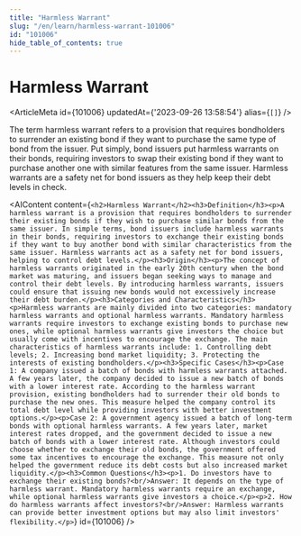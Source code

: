```yaml
---
title: "Harmless Warrant"
slug: "/en/learn/harmless-warrant-101006"
id: "101006"
hide_table_of_contents: true
---
```



# Harmless Warrant

<ArticleMeta id={101006} updatedAt={'2023-09-26 13:58:54'} alias={`[]`} />
<div className='border-solid border-b border-t-0 my-4 border-[var(--ifm-color-gray-300)]' />

The term harmless warrant refers to a provision that requires bondholders to surrender an existing bond if they want to purchase the same type of bond from the issuer. Put simply, bond issuers put harmless warrants on their bonds, requiring investors to swap their existing bond if they want to purchase another one with similar features from the same issuer. Harmless warrants are a safety net for bond issuers as they help keep their debt levels in check.

<AIContent content={`<h2>Harmless Warrant</h2><h3>Definition</h3><p>A harmless warrant is a provision that requires bondholders to surrender their existing bonds if they wish to purchase similar bonds from the same issuer. In simple terms, bond issuers include harmless warrants in their bonds, requiring investors to exchange their existing bonds if they want to buy another bond with similar characteristics from the same issuer. Harmless warrants act as a safety net for bond issuers, helping to control debt levels.</p><h3>Origin</h3><p>The concept of harmless warrants originated in the early 20th century when the bond market was maturing, and issuers began seeking ways to manage and control their debt levels. By introducing harmless warrants, issuers could ensure that issuing new bonds would not excessively increase their debt burden.</p><h3>Categories and Characteristics</h3><p>Harmless warrants are mainly divided into two categories: mandatory harmless warrants and optional harmless warrants. Mandatory harmless warrants require investors to exchange existing bonds to purchase new ones, while optional harmless warrants give investors the choice but usually come with incentives to encourage the exchange. The main characteristics of harmless warrants include: 1. Controlling debt levels; 2. Increasing bond market liquidity; 3. Protecting the interests of existing bondholders.</p><h3>Specific Cases</h3><p>Case 1: A company issued a batch of bonds with harmless warrants attached. A few years later, the company decided to issue a new batch of bonds with a lower interest rate. According to the harmless warrant provision, existing bondholders had to surrender their old bonds to purchase the new ones. This measure helped the company control its total debt level while providing investors with better investment options.</p><p>Case 2: A government agency issued a batch of long-term bonds with optional harmless warrants. A few years later, market interest rates dropped, and the government decided to issue a new batch of bonds with a lower interest rate. Although investors could choose whether to exchange their old bonds, the government offered some tax incentives to encourage the exchange. This measure not only helped the government reduce its debt costs but also increased market liquidity.</p><h3>Common Questions</h3><p>1. Do investors have to exchange their existing bonds?<br/>Answer: It depends on the type of harmless warrant. Mandatory harmless warrants require an exchange, while optional harmless warrants give investors a choice.</p><p>2. How do harmless warrants affect investors?<br/>Answer: Harmless warrants can provide better investment options but may also limit investors' flexibility.</p>`} id={101006} />
